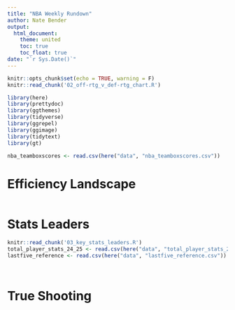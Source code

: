 ```yaml
---
title: "NBA Weekly Rundown"
author: Nate Bender
output:
  html_document:
    theme: united
    toc: true
    toc_float: true
date: "`r Sys.Date()`"
---
```


```r
knitr::opts_chunk$set(echo = TRUE, warning = F)
knitr::read_chunk('02_off-rtg_v_def-rtg_chart.R')

library(here)
library(prettydoc)
library(ggthemes)
library(tidyverse)
library(ggrepel) 
library(ggimage)
library(tidytext)
library(gt)

nba_teamboxscores <- read.csv(here("data", "nba_teamboxscores.csv"))
```

# Efficiency Landscape
```r

```

# Stats Leaders
```r
knitr::read_chunk('03_key_stats_leaders.R')
total_player_stats_24_25 <- read.csv(here("data", "total_player_stats_24_25.csv"))
lastfive_reference <- read.csv(here("data", "lastfive_reference.csv"))
```

```r

```

```r

```

# True Shooting
```r

```


